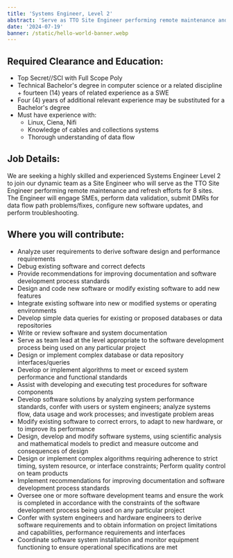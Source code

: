 ```yaml
---
title: 'Systems Engineer, Level 2'
abstract: 'Serve as TTO Site Engineer performing remote maintenance and refresh efforts for 8 sites, engaging SMEs, performing data validation, and troubleshooting.'
date: '2024-07-19'
banner: /static/hello-world-banner.webp
---
```


## Required Clearance and Education:

- Top Secret//SCI with Full Scope Poly
- Technical Bachelor's degree in computer science or a related discipline + fourteen (14) years of related experience as a SWE
- Four (4) years of additional relevant experience may be substituted for a Bachelor's degree
- Must have experience with:
  - Linux, Ciena, Nifi
  - Knowledge of cables and collections systems
  - Thorough understanding of data flow

## Job Details:

We are seeking a highly skilled and experienced Systems Engineer Level 2 to join our dynamic team as a Site Engineer who will serve as the TTO Site Engineer performing remote maintenance and refresh efforts for 8 sites. The Engineer will engage SMEs, perform data validation, submit DMRs for data flow path problems/fixes, configure new software updates, and perform troubleshooting.

## Where you will contribute:

- Analyze user requirements to derive software design and performance requirements
- Debug existing software and correct defects
- Provide recommendations for improving documentation and software development process standards
- Design and code new software or modify existing software to add new features
- Integrate existing software into new or modified systems or operating environments
- Develop simple data queries for existing or proposed databases or data repositories
- Write or review software and system documentation
- Serve as team lead at the level appropriate to the software development process being used on any particular project
- Design or implement complex database or data repository interfaces/queries
- Develop or implement algorithms to meet or exceed system performance and functional standards
- Assist with developing and executing test procedures for software components
- Develop software solutions by analyzing system performance standards, confer with users or system engineers; analyze systems flow, data usage and work processes; and investigate problem areas
- Modify existing software to correct errors, to adapt to new hardware, or to improve its performance
- Design, develop and modify software systems, using scientific analysis and mathematical models to predict and measure outcome and consequences of design
- Design or implement complex algorithms requiring adherence to strict timing, system resource, or interface constraints; Perform quality control on team products
- Implement recommendations for improving documentation and software development process standards
- Oversee one or more software development teams and ensure the work is completed in accordance with the constraints of the software development process being used on any particular project
- Confer with system engineers and hardware engineers to derive software requirements and to obtain information on project limitations and capabilities, performance requirements and interfaces
- Coordinate software system installation and monitor equipment functioning to ensure operational specifications are met